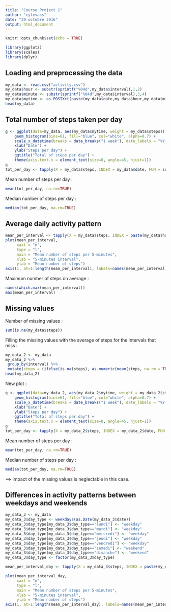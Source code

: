---
title: "Course Project 1"
author: "cylevass"
date: "29 octobre 2016"
output: html_document
---

```{r setup, include=FALSE}
knitr::opts_chunk$set(echo = TRUE)
```

```{r packages, echo=FALSE, message=FALSE}
library(ggplot2)
library(scales)
library(dplyr)
```

## Loading and preprocessing the data
```{r}
my_data <- read.csv("activity.csv")
my_data$hour <- substr(sprintf("%04d",my_data$interval),1,2)
my_data$minute <- substr(sprintf("%04d",my_data$interval),3,4)
my_data$mytime <- as.POSIXct(paste(my_data$date,my_data$hour,my_data$minute,sep="-"),"%Y-%m-%d-%H-%M",tz="")
head(my_data)
```

## Total number of steps taken per day
```{r}
g <- ggplot(data=my_data, aes(my_data$mytime, weight = my_data$steps)) +
    geom_histogram(bins=61, fill="blue", col="white", alpha=0.7) +
    scale_x_datetime(breaks = date_breaks("1 week"), date_labels = "%Y-%m-%d") +
    xlab("Date") +
    ylab("Steps per day") +
    ggtitle("Total of steps per day") +
    theme(axis.text.x = element_text(size=8, angle=45, hjust=1))
g
tot_per_day <- tapply(X = my_data$steps, INDEX = my_data$date, FUN = sum)
```

Mean number of steps per day :
```{r}
mean(tot_per_day, na.rm=TRUE)
```
Median number of steps per day :
```{r}
median(tot_per_day, na.rm=TRUE)
```

## Average daily activity pattern
```{r}
mean_per_interval <- tapply(X = my_data$steps, INDEX = paste(my_data$hour,my_data$minute,sep=':'), FUN = mean, na.rm=TRUE)
plot(mean_per_interval,
     xaxt = "n",
     type = "l",
     main = "Mean number of steps per 5-minutes",
     xlab = "5-minutes interval",
     ylab = "Mean number of steps")
axis(1, at=1:length(mean_per_interval), labels=names(mean_per_interval))
```

Maximum number of steps on average :
```{r}
names(which.max(mean_per_interval))
max(mean_per_interval)
```


## Missing values

Number of missing values :
```{r}
sum(is.na(my_data$steps))
```

Filling the missing values with the average of steps for the intervals that miss :
```{r}
my_data_2 <- my_data
my_data_2 %>%
 group_by(interval) %>%
 mutate(steps = (ifelse(is.na(steps), as.numeric(mean(steps, na.rm = TRUE)), steps))) -> my_data_2
head(my_data_2)
```

New plot :
```{r}
g <- ggplot(data=my_data_2, aes(my_data_2$mytime, weight = my_data_2$steps)) +
    geom_histogram(bins=61, fill="blue", col="white", alpha=0.7) +
    scale_x_datetime(breaks = date_breaks("1 week"), date_labels = "%Y-%m-%d") +
    xlab("Date") +
    ylab("Steps per day") +
    ggtitle("Total of steps per day") +
    theme(axis.text.x = element_text(size=8, angle=45, hjust=1))
g
tot_per_day <- tapply(X = my_data_2$steps, INDEX = my_data_2$date, FUN = sum)
```

Mean number of steps per day :
```{r}
mean(tot_per_day, na.rm=TRUE)
```
Median number of steps per day :
```{r}
median(tot_per_day, na.rm=TRUE)
```

==> impact of the missing values is neglectable in this case.

## Differences in activity patterns between weekdays and weekends

```{r}
my_data_3 <- my_data
my_data_3$day_type <- weekdays(as.Date(my_data_3$date))
my_data_3$day_type[my_data_3$day_type=="lundi"] <- "weekday"
my_data_3$day_type[my_data_3$day_type=="mardi"] <- "weekday"
my_data_3$day_type[my_data_3$day_type=="mercredi"] <- "weekday"
my_data_3$day_type[my_data_3$day_type=="jeudi"] <- "weekday"
my_data_3$day_type[my_data_3$day_type=="vendredi"] <- "weekday"
my_data_3$day_type[my_data_3$day_type=="samedi"] <- "weekend"
my_data_3$day_type[my_data_3$day_type=="dimanche"] <- "weekend"
my_data_3$day_type <- factor(my_data_3$day_type)

mean_per_interval_day <- tapply(X = my_data_3$steps, INDEX = paste(my_data_3$day_type,my_data$hour,my_data$minute,sep=':'), FUN = mean, na.rm=TRUE)

plot(mean_per_interval_day,
     xaxt = "n",
     type = "l",
     main = "Mean number of steps per 5-minutes",
     xlab = "5-minutes interval",
     ylab = "Mean number of steps")
axis(1, at=1:length(mean_per_interval_day), labels=names(mean_per_interval_day))

```

